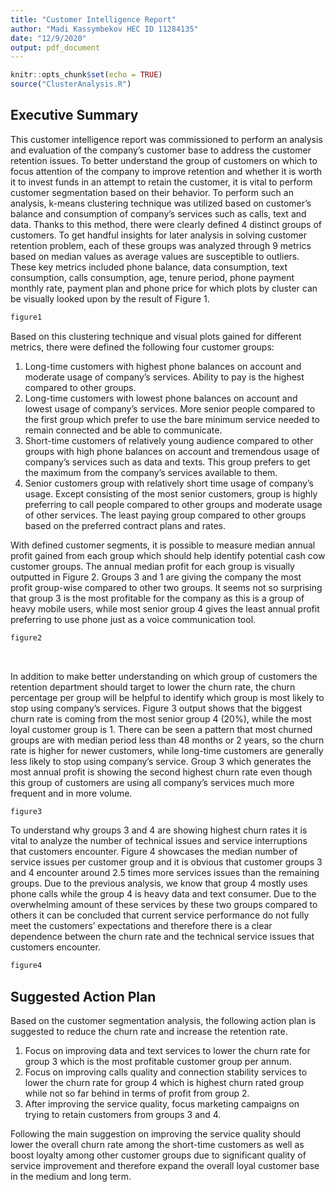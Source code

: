 ```yaml
---
title: "Customer Intelligence Report"
author: "Madi Kassymbekov HEC ID 11284135"
date: "12/9/2020"
output: pdf_document
---
```


```r
knitr::opts_chunk$set(echo = TRUE)
source("ClusterAnalysis.R")
```

## Executive Summary

This customer intelligence report was commissioned to perform an analysis and evaluation of the company's customer base to address the customer retention issues. To better understand the group of customers on which to focus attention of the company to improve retention and whether it is worth it to invest funds in an attempt to retain the customer, it is vital to perform customer segmentation based on their behavior. To perform such an analysis, k-means clustering technique was utilized based on customer's balance and consumption of company's services such as calls, text and data. Thanks to this method, there were clearly defined 4 distinct groups of customers. To get handful insights for later analysis in solving customer retention problem, each of these groups was analyzed through 9 metrics based on median values as average values are susceptible to outliers. These key metrics included phone balance, data consumption, text consumption, calls consumption, age, tenure period, phone payment monthly rate, payment plan and phone price for which plots by cluster can be visually looked upon by the result of Figure 1.

```r
figure1
```

Based on this clustering technique and visual plots gained for different metrics, there were defined the following four customer groups:

  1. Long-time customers with highest phone balances on account and moderate usage of company's services. Ability to pay is the highest compared       to other groups.
  2. Long-time customers with lowest phone balances on account and lowest usage of company's services. More senior people compared to the first        group which prefer to use the bare minimum service needed to remain connected and be able to communicate.
  3. Short-time customers of relatively young audience compared to other groups with high phone balances on account and tremendous usage of          company's services such as data and texts. This group prefers to get the maximum from the company's services available to them.
  4. Senior customers group with relatively short time usage of company's usage. Except consisting of the most senior customers, group is            highly preferring to call people compared to other groups and moderate usage of other services. The least paying group compared to other        groups based on the preferred contract plans and rates. 
  
With defined customer segments, it is possible to measure median annual profit gained from each group which should help identify potential cash cow customer groups. The annual median profit for each group is visually outputted in Figure 2. Groups 3 and 1 are giving the company the most profit group-wise compared to other two groups. It seems not so surprising that group 3 is the most profitable for the company as this is a group of heavy mobile users, while most senior group 4 gives the least annual profit preferring to use phone just as a voice communication tool.

```r
figure2
```
&nbsp;
&nbsp;

In addition to make better understanding on which group of customers the retention department should target to lower the churn rate, the churn percentage per group will be helpful to identify which group is most likely to stop using company's services. Figure 3 output shows that the biggest churn rate is coming from the most senior group 4 (20%), while the most loyal customer group is 1. There can be seen a pattern that most churned groups are with median period less than 48 months or 2 years, so the churn rate is higher for newer customers, while long-time customers are generally less likely to stop using company's service. Group 3 which generates the most annual profit is showing the second highest churn rate even though this group of customers are using all company's services much more frequent and in more volume. 

```r
figure3
```

To understand why groups 3 and 4 are showing highest churn rates it is vital to analyze the number of technical issues and service interruptions that customers encounter. Figure 4 showcases the median number of service issues per customer group and it is obvious that customer groups 3 and 4 encounter around 2.5 times more services issues than the remaining groups. Due to the previous analysis, we know that group 4 mostly uses phone calls while the group 4 is heavy data and text consumer. Due to the overwhelming amount of these services by these two groups compared to others it can be concluded that current service performance do not fully meet the customers' expectations and therefore there is a clear dependence between the churn rate and the technical service issues that customers encounter.
```r
figure4
```

## Suggested Action Plan
Based on the customer segmentation analysis, the following action plan is suggested to reduce the churn rate and increase the retention rate.

1. Focus on improving data and text services to lower the churn rate for group 3 which is the most profitable customer group per annum.
2. Focus on improving calls quality and connection stability services to lower the churn rate for group 4 which is highest churn rated group       while not so far behind in terms of profit from group 2.
3. After improving the service quality, focus marketing campaigns on trying to retain customers from groups 3 and 4.

Following the main suggestion on improving the service quality should lower the overall churn rate among the short-time customers as well as boost loyalty among other customer groups due to significant quality of service improvement and therefore expand the overall loyal customer base in the medium and long term.